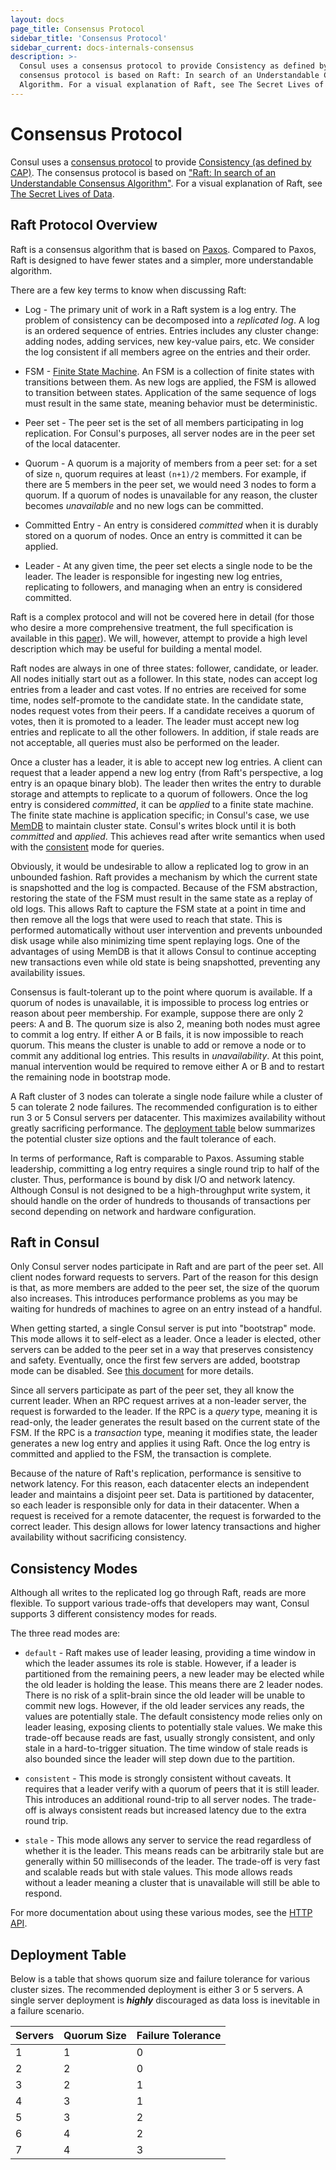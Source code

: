 ```yaml
---
layout: docs
page_title: Consensus Protocol
sidebar_title: 'Consensus Protocol'
sidebar_current: docs-internals-consensus
description: >-
  Consul uses a consensus protocol to provide Consistency as defined by CAP. The
  consensus protocol is based on Raft: In search of an Understandable Consensus
  Algorithm. For a visual explanation of Raft, see The Secret Lives of Data.
---
```


# Consensus Protocol

Consul uses a [consensus protocol](<https://en.wikipedia.org/wiki/Consensus_(computer_science)>)
to provide [Consistency (as defined by CAP)](https://en.wikipedia.org/wiki/CAP_theorem).
The consensus protocol is based on
["Raft: In search of an Understandable Consensus Algorithm"](https://raft.github.io/raft.pdf).
For a visual explanation of Raft, see [The Secret Lives of Data](http://thesecretlivesofdata.com/raft).

## Raft Protocol Overview

Raft is a consensus algorithm that is based on
[Paxos](https://en.wikipedia.org/wiki/Paxos_%28computer_science%29). Compared
to Paxos, Raft is designed to have fewer states and a simpler, more
understandable algorithm.

There are a few key terms to know when discussing Raft:

- Log - The primary unit of work in a Raft system is a log entry. The problem
  of consistency can be decomposed into a _replicated log_. A log is an ordered
  sequence of entries. Entries includes any cluster change: adding nodes, adding services, new key-value pairs, etc. We consider the log consistent
  if all members agree on the entries and their order.

- FSM - [Finite State Machine](https://en.wikipedia.org/wiki/Finite-state_machine).
  An FSM is a collection of finite states with transitions between them. As new logs
  are applied, the FSM is allowed to transition between states. Application of the
  same sequence of logs must result in the same state, meaning behavior must be deterministic.

- Peer set - The peer set is the set of all members participating in log replication.
  For Consul's purposes, all server nodes are in the peer set of the local datacenter.

- Quorum - A quorum is a majority of members from a peer set: for a set of size `n`,
  quorum requires at least `(n+1)/2` members.
  For example, if there are 5 members in the peer set, we would need 3 nodes
  to form a quorum. If a quorum of nodes is unavailable for any reason, the
  cluster becomes _unavailable_ and no new logs can be committed.

- Committed Entry - An entry is considered _committed_ when it is durably stored
  on a quorum of nodes. Once an entry is committed it can be applied.

- Leader - At any given time, the peer set elects a single node to be the leader.
  The leader is responsible for ingesting new log entries, replicating to followers,
  and managing when an entry is considered committed.

Raft is a complex protocol and will not be covered here in detail (for those who
desire a more comprehensive treatment, the full specification is available in this
[paper](https://raft.github.io/raft.pdf)).
We will, however, attempt to provide a high level description which may be useful
for building a mental model.

Raft nodes are always in one of three states: follower, candidate, or leader. All
nodes initially start out as a follower. In this state, nodes can accept log entries
from a leader and cast votes. If no entries are received for some time, nodes
self-promote to the candidate state. In the candidate state, nodes request votes from
their peers. If a candidate receives a quorum of votes, then it is promoted to a leader.
The leader must accept new log entries and replicate to all the other followers.
In addition, if stale reads are not acceptable, all queries must also be performed on
the leader.

Once a cluster has a leader, it is able to accept new log entries. A client can
request that a leader append a new log entry (from Raft's perspective, a log entry
is an opaque binary blob). The leader then writes the entry to durable storage and
attempts to replicate to a quorum of followers. Once the log entry is considered
_committed_, it can be _applied_ to a finite state machine. The finite state machine
is application specific; in Consul's case, we use
[MemDB](https://github.com/hashicorp/go-memdb) to maintain cluster state. Consul's writes
block until it is both _committed_ and _applied_. This achieves read after write semantics
when used with the [consistent](/api/features/consistency.html#consistent) mode for queries.

Obviously, it would be undesirable to allow a replicated log to grow in an unbounded
fashion. Raft provides a mechanism by which the current state is snapshotted and the
log is compacted. Because of the FSM abstraction, restoring the state of the FSM must
result in the same state as a replay of old logs. This allows Raft to capture the FSM
state at a point in time and then remove all the logs that were used to reach that
state. This is performed automatically without user intervention and prevents unbounded
disk usage while also minimizing time spent replaying logs. One of the advantages of
using MemDB is that it allows Consul to continue accepting new transactions even while
old state is being snapshotted, preventing any availability issues.

Consensus is fault-tolerant up to the point where quorum is available.
If a quorum of nodes is unavailable, it is impossible to process log entries or reason
about peer membership. For example, suppose there are only 2 peers: A and B. The quorum
size is also 2, meaning both nodes must agree to commit a log entry. If either A or B
fails, it is now impossible to reach quorum. This means the cluster is unable to add
or remove a node or to commit any additional log entries. This results in
_unavailability_. At this point, manual intervention would be required to remove
either A or B and to restart the remaining node in bootstrap mode.

A Raft cluster of 3 nodes can tolerate a single node failure while a cluster
of 5 can tolerate 2 node failures. The recommended configuration is to either
run 3 or 5 Consul servers per datacenter. This maximizes availability without
greatly sacrificing performance. The [deployment table](#deployment_table) below
summarizes the potential cluster size options and the fault tolerance of each.

In terms of performance, Raft is comparable to Paxos. Assuming stable leadership,
committing a log entry requires a single round trip to half of the cluster.
Thus, performance is bound by disk I/O and network latency. Although Consul is
not designed to be a high-throughput write system, it should handle on the order
of hundreds to thousands of transactions per second depending on network and
hardware configuration.

## Raft in Consul

Only Consul server nodes participate in Raft and are part of the peer set. All
client nodes forward requests to servers. Part of the reason for this design is
that, as more members are added to the peer set, the size of the quorum also increases.
This introduces performance problems as you may be waiting for hundreds of machines
to agree on an entry instead of a handful.

When getting started, a single Consul server is put into "bootstrap" mode. This mode
allows it to self-elect as a leader. Once a leader is elected, other servers can be
added to the peer set in a way that preserves consistency and safety. Eventually,
once the first few servers are added, bootstrap mode can be disabled. See [this
document](/docs/install/bootstrapping.html) for more details.

Since all servers participate as part of the peer set, they all know the current
leader. When an RPC request arrives at a non-leader server, the request is
forwarded to the leader. If the RPC is a _query_ type, meaning it is read-only,
the leader generates the result based on the current state of the FSM. If
the RPC is a _transaction_ type, meaning it modifies state, the leader
generates a new log entry and applies it using Raft. Once the log entry is committed
and applied to the FSM, the transaction is complete.

Because of the nature of Raft's replication, performance is sensitive to network
latency. For this reason, each datacenter elects an independent leader and maintains
a disjoint peer set. Data is partitioned by datacenter, so each leader is responsible
only for data in their datacenter. When a request is received for a remote datacenter,
the request is forwarded to the correct leader. This design allows for lower latency
transactions and higher availability without sacrificing consistency.

## Consistency Modes

Although all writes to the replicated log go through Raft, reads are more
flexible. To support various trade-offs that developers may want, Consul
supports 3 different consistency modes for reads.

The three read modes are:

- `default` - Raft makes use of leader leasing, providing a time window
  in which the leader assumes its role is stable. However, if a leader
  is partitioned from the remaining peers, a new leader may be elected
  while the old leader is holding the lease. This means there are 2 leader
  nodes. There is no risk of a split-brain since the old leader will be
  unable to commit new logs. However, if the old leader services any reads,
  the values are potentially stale. The default consistency mode relies only
  on leader leasing, exposing clients to potentially stale values. We make
  this trade-off because reads are fast, usually strongly consistent, and
  only stale in a hard-to-trigger situation. The time window of stale reads
  is also bounded since the leader will step down due to the partition.

- `consistent` - This mode is strongly consistent without caveats. It requires
  that a leader verify with a quorum of peers that it is still leader. This
  introduces an additional round-trip to all server nodes. The trade-off is
  always consistent reads but increased latency due to the extra round trip.

- `stale` - This mode allows any server to service the read regardless of whether
  it is the leader. This means reads can be arbitrarily stale but are generally
  within 50 milliseconds of the leader. The trade-off is very fast and scalable
  reads but with stale values. This mode allows reads without a leader meaning
  a cluster that is unavailable will still be able to respond.

For more documentation about using these various modes, see the
[HTTP API](/api/features/consistency.html).

## <a name="deployment_table"></a>Deployment Table

Below is a table that shows quorum size and failure tolerance for various
cluster sizes. The recommended deployment is either 3 or 5 servers. A single
server deployment is _**highly**_ discouraged as data loss is inevitable in a
failure scenario.

<table class="table table-bordered table-striped">
  <thead>
    <tr>
      <th>Servers</th>
      <th>Quorum Size</th>
      <th>Failure Tolerance</th>
    </tr>
  </thead>
  <tbody>
    <tr>
      <td>1</td>
      <td>1</td>
      <td>0</td>
    </tr>
    <tr>
      <td>2</td>
      <td>2</td>
      <td>0</td>
    </tr>
    <tr class="warning">
      <td>3</td>
      <td>2</td>
      <td>1</td>
    </tr>
    <tr>
      <td>4</td>
      <td>3</td>
      <td>1</td>
    </tr>
    <tr class="warning">
      <td>5</td>
      <td>3</td>
      <td>2</td>
    </tr>
    <tr>
      <td>6</td>
      <td>4</td>
      <td>2</td>
    </tr>
    <tr>
      <td>7</td>
      <td>4</td>
      <td>3</td>
    </tr>
  </tbody>
</table>
